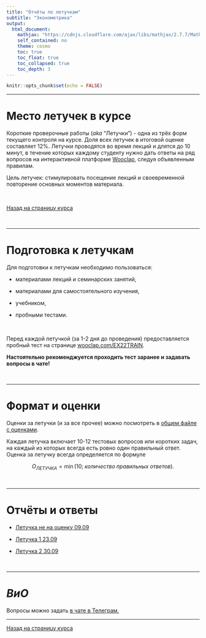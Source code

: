 ```yaml
---
title: "Отчёты по летучкам"
subtitle: "Эконометрика"
output:  
  html_document:
    mathjax: "https://cdnjs.cloudflare.com/ajax/libs/mathjax/2.7.7/MathJax.js?config=TeX-MML-AM_CHTML"
    self_contained: no  
    theme: cosmo
    toc: true
    toc_float: true
    toc_collapsed: true
    toc_depth: 3
---
```


```r
knitr::opts_chunk$set(echo = FALSE)
```

---

# Место летучек в курсе

Короткие проверочные работы (*aka* "Летучки") - одна из трёх форм текущего контроля на курсе. Доля всех летучек в итоговой оценке составляет 12%. Летучки проводятся во время лекций и длятся до 10 минут, в течение которых каждому студенту нужно дать ответы на ряд вопросов на интерактивной платформе [Wooclap](https://www.wooclap.com), следуя объявленным правилам. 

Цель летучек: стимулировать посещение лекций и своевременной повторение основных моментов материала.

</br>

[Назад на страницу курса](../ecox22.html)

</br>

---

# Подготовка к летучкам

Для подготовки к летучкам необходимо пользоваться:

- материалами лекций и семинарских занятий,

- материалами для самостоятельного изучения,

- учебником,

- пробными тестами.

</br>

Перед каждой летучкой (за 1-2 дня до проведения) предоставляется пробный тест на странице [wooclap.com/EX22TRAIN](https://app.wooclap.com/EX22TRAIN?from=event-page).

**Настоятельно рекоменджуется проходить тест заранее и задавать вопросы в чате!**

</br>

---

# Формат и оценки 

Оценки за летучки (и за все прочее) можно посмотреть в [общем файле с оценками](https://docs.google.com/spreadsheets/d/1vf9O4QXcfXI60cl--JU3ThF4EwgbCZXqMG1N0gAoKaY/edit?usp=sharing).

Каждая летучка включает 10-12 тестовых вопросов или коротких задач, на каждый из которых всегда есть ровно один правильный ответ. Оценка за летучку всегда определяется по формуле

$$О_{ЛЕТУЧКА}=\min(10;\;количество\;правильных\;ответов).$$

</br>

---

# Отчёты и ответы

- [Летучка не на оценку 09.09](https://drive.google.com/file/d/1OQjOGU8euMd8ea97ZfqaZwjMRaZxRGg-/view?usp=sharing)

- [Летучка 1 23.09](https://drive.google.com/file/d/1yvHi7LnHDkAT2G4Va0LMj3-WZRZ4UH-V/view?usp=sharing)

- [Летучка 2 30.09](https://drive.google.com/file/d/1iEGXzau4BBTyLDH2yZ-NvvQR7OorT1lp/view?usp=sharing)

</br>

---

# *ВиО*

Вопросы можно задать [в чате в Телеграм.](https://t.me/+0kRsodLpmzRmZjEy)

---

[Назад на страницу курса](../ecox22.html)
